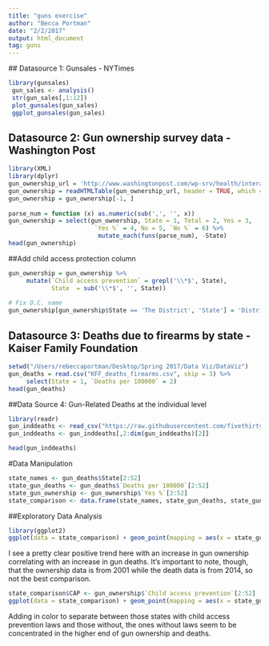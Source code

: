 ```yaml
---
title: "guns exercise"
author: "Becca Portman"
date: "2/2/2017"
output: html_document
tag: guns
---
```


 ## Datasource 1: Gunsales - NYTimes
```r
library(gunsales)
 gun_sales <- analysis()
 str(gun_sales[,1:12])
 plot_gunsales(gun_sales)    
 ggplot_gunsales(gun_sales)
```

## Datasource 2: Gun ownership survey data - Washington Post
```r
library(XML)
library(dplyr)
gun_ownership_url = 'http://www.washingtonpost.com/wp-srv/health/interactives/guns/ownership.html'
gun_ownership = readHTMLTable(gun_ownership_url, header = TRUE, which = 1)
gun_ownership = gun_ownership[-1, ]
 
parse_num = function (x) as.numeric(sub(',', '', x))
gun_ownership = select(gun_ownership, State = 1, Total = 2, Yes = 3,
                        `Yes %` = 4, No = 5, `No %` = 6) %>%
                         mutate_each(funs(parse_num), -State)
head(gun_ownership)
```

##Add child access protection column
```r
gun_ownership = gun_ownership %>%
     mutate(`Child access prevention` = grepl('\\*$', State),
            State  = sub('\\*$', '', State))
 
# Fix D.C. name
gun_ownership[gun_ownership$State == 'The District', 'State'] = 'District of Columbia' 
```



## Datasource 3: Deaths due to firearms by state - Kaiser Family Foundation
```r
setwd("/Users/rebeccaportman/Desktop/Spring 2017/Data Viz/DataViz")
gun_deaths = read.csv("KFF_deaths_firearms.csv", skip = 3) %>%
     select(State = 1, `Deaths per 100000` = 2)
head(gun_deaths)

```
##Data Source 4: Gun-Related Deaths at the individual level
```r
library(readr)
gun_inddeaths <- read_csv("https://raw.githubusercontent.com/fivethirtyeight/guns-data/master/full_data.csv")
gun_inddeaths <- gun_inddeaths[,2:dim(gun_inddeaths)[2]]

head(gun_inddeaths)
```

#Data Manipulation
```r
state_names <- gun_deaths$State[2:52]
state_gun_deaths <- gun_deaths$`Deaths per 100000`[2:52]
state_gun_ownership <- gun_ownership$`Yes %`[2:52]
state_comparison <- data.frame(state_names, state_gun_deaths, state_gun_ownership)
```

##Exploratory Data Analysis
```r
library(ggplot2)
ggplot(data = state_comparison) + geom_point(mapping = aes(x = state_gun_ownership, y = state_gun_deaths))
```

I see a pretty clear positive trend here with an increase in gun ownership correlating with an increase in gun deaths. It's important to note, though, that the ownership data is from 2001 while the death data is from 2014, so not the best comparison.

```r
state_comparison$CAP <- gun_ownership$`Child access prevention`[2:52]
ggplot(data = state_comparison) + geom_point(mapping = aes(x = state_gun_ownership, y = state_gun_deaths, color = CAP))
```

Adding in color to separate between those states with child access prevention laws and those without, the ones without laws seem to be concentrated in the higher end of gun ownership and deaths.
